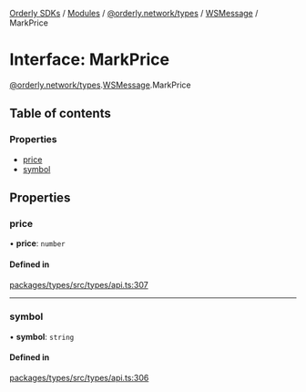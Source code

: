 [Orderly SDKs](./../README) / [Modules](./../modules) / [@orderly.network/types](./../modules/orderly_network_types) / [WSMessage](./../modules/orderly_network_types.WSMessage) / MarkPrice

# Interface: MarkPrice

[@orderly.network/types](./../modules/orderly_network_types).[WSMessage](./../modules/orderly_network_types.WSMessage).MarkPrice

## Table of contents

### Properties

- [price](./orderly_network_types.WSMessage.MarkPrice#price)
- [symbol](./orderly_network_types.WSMessage.MarkPrice#symbol)

## Properties

### price

• **price**: `number`

#### Defined in

[packages/types/src/types/api.ts:307](https://github.com/OrderlyNetwork/js-sdk/blob/3b49bc1a/packages/types/src/types/api.ts#L307)

___

### symbol

• **symbol**: `string`

#### Defined in

[packages/types/src/types/api.ts:306](https://github.com/OrderlyNetwork/js-sdk/blob/3b49bc1a/packages/types/src/types/api.ts#L306)

